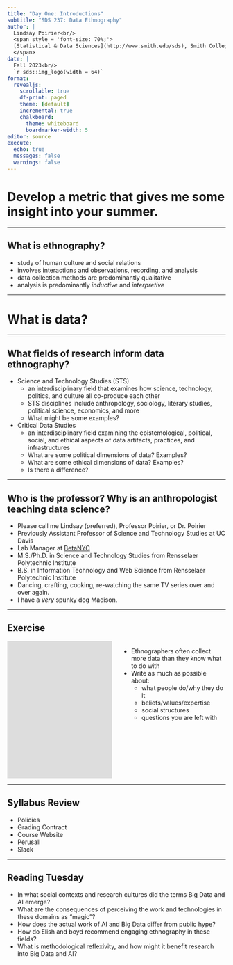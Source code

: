 ```yaml
---
title: "Day One: Introductions"
subtitle: "SDS 237: Data Ethnography"
author: |
  Lindsay Poirier<br/>
  <span style = 'font-size: 70%;'>
  [Statistical & Data Sciences](http://www.smith.edu/sds), Smith College<br/>
  </span>
date: |
  Fall 2023<br/>
  `r sds::img_logo(width = 64)`
format: 
  revealjs:
    scrollable: true
    df-print: paged
    theme: [default]
    incremental: true
    chalkboard:
      theme: whiteboard
      boardmarker-width: 5
editor: source
execute:
  echo: true
  messages: false
  warnings: false
---
```


# Develop a metric that gives me some insight into your summer. 

---

## What is ethnography?

- study of human culture and social relations
- involves interactions and observations, recording, and analysis
- data collection methods are predominantly qualitative 
- analysis is predominantly *inductive* and *interpretive*

---

# What is data?

---

## What fields of research inform data ethnography?

- Science and Technology Studies (STS)
  - an interdisciplinary field that examines how science, technology, politics, and culture all co-produce each other
  - STS disciplines include anthropology, sociology, literary studies, political science, economics, and more
  - What might be some examples?
- Critical Data Studies
  - an interdisciplinary field examining the epistemological, political, social, and ethical aspects of data artifacts, practices, and infrastructures
  - What are some political dimensions of data? Examples?
  - What are some ethical dimensions of data? Examples?
  - Is there a difference?
  
---

## Who is the professor? Why is an anthropologist teaching data science?

- Please call me Lindsay (preferred), Professor Poirier, or Dr. Poirier
- Previously Assistant Professor of Science and Technology Studies at UC Davis
- Lab Manager at [BetaNYC](https://beta.nyc/)
- M.S./Ph.D. in Science and Technology Studies from Rensselaer Polytechnic Institute
- B.S. in Information Technology and Web Science from Rensselaer Polytechnic Institute
- Dancing, crafting, cooking, re-watching the same TV series over and over again.
- I have a *very* spunky dog Madison.

---


## Exercise

:::: {.columns}

::: {.column width="50%"}

<iframe width="560" height="315" src="https://www.youtube.com/embed/Slb8pLiPCDg" title="YouTube video player" frameborder="0" allow="accelerometer; autoplay; clipboard-write; encrypted-media; gyroscope; picture-in-picture; web-share" allowfullscreen></iframe>

:::

::: {.column width="50%"}

- Ethnographers often collect more data than they know what to do with
- Write as much as possible about:
  - what people do/why they do it
  - beliefs/values/expertise
  - social structures
  - questions you are left with
  
:::
:::

---


## Syllabus Review

- Policies
- Grading Contract
- Course Website
- Perusall
- Slack

---

## Reading Tuesday

- In what social contexts and research cultures did the terms Big Data and AI emerge?
- What are the consequences of perceiving the work and technologies in these domains as "magic"?
- How does the actual work of AI and Big Data differ from public hype?
- How do Elish and boyd recommend engaging ethnography in these fields?
- What is methodological reflexivity, and how might it benefit research into Big Data and AI?



